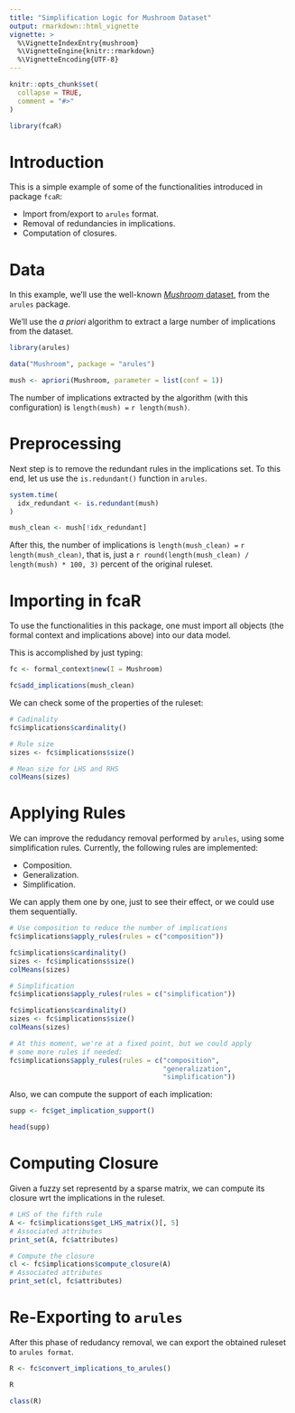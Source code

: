 ```yaml
---
title: "Simplification Logic for Mushroom Dataset"
output: rmarkdown::html_vignette
vignette: >
  %\VignetteIndexEntry{mushroom}
  %\VignetteEngine{knitr::rmarkdown}
  %\VignetteEncoding{UTF-8}
---
```


```r
knitr::opts_chunk$set(
  collapse = TRUE,
  comment = "#>"
)
```

```r
library(fcaR)
```

# Introduction

This is a simple example of some of the functionalities introduced in package `fcaR`:

- Import from/export to `arules` format.
- Removal of redundancies in implications.
- Computation of closures.

# Data

In this example, we'll use the well-known [_Mushroom_ dataset](http://archive.ics.uci.edu/ml/datasets/Mushroom), from the `arules` package. 

We'll use the _a priori_ algorithm to extract a large number of implications from the dataset.

```r
library(arules)

data("Mushroom", package = "arules")

mush <- apriori(Mushroom, parameter = list(conf = 1))
```

The number of implications extracted by the algorithm (with this configuration) is `length(mush) = ` `r length(mush)`.

# Preprocessing

Next step is to remove the redundant rules in the implications set. To this end, let us use the `is.redundant()` function in `arules`.

```r
system.time(
  idx_redundant <- is.redundant(mush)
)

mush_clean <- mush[!idx_redundant]
```
After this, the number of implications is `length(mush_clean) = ` `r length(mush_clean)`, that is, just a `r round(length(mush_clean) / length(mush) * 100, 3)` percent of the original ruleset.

# Importing in fcaR

To use the functionalities in this package, one must import all objects (the formal context and implications above) into our data model.

This is accomplished by just typing:
```r
fc <- formal_context$new(I = Mushroom)

fc$add_implications(mush_clean)
```

We can check some of the properties of the ruleset:

```r
# Cadinality
fc$implications$cardinality()

# Rule size
sizes <- fc$implications$size()

# Mean size for LHS and RHS
colMeans(sizes)
```

# Applying Rules

We can improve the redudancy removal performed by `arules`, using some simplification rules. Currently, the following rules are implemented:

- Composition.
- Generalization.
- Simplification.

We can apply them one by one, just to see their effect, or we could use them sequentially.

```r
# Use composition to reduce the number of implications
fc$implications$apply_rules(rules = c("composition"))

fc$implications$cardinality()
sizes <- fc$implications$size()
colMeans(sizes)

# Simplification
fc$implications$apply_rules(rules = c("simplification"))

fc$implications$cardinality()
sizes <- fc$implications$size()
colMeans(sizes)

# At this moment, we're at a fixed point, but we could apply
# some more rules if needed:
fc$implications$apply_rules(rules = c("composition",
                                      "generalization",
                                      "simplification"))
```

Also, we can compute the support of each implication:
```r
supp <- fc$get_implication_support()

head(supp)
```


# Computing Closure

Given a fuzzy set representd by a sparse matrix, we can compute its closure wrt the implications in the ruleset.

```r
# LHS of the fifth rule
A <- fc$implications$get_LHS_matrix()[, 5]
# Associated attributes
print_set(A, fc$attributes)

# Compute the closure
cl <- fc$implications$compute_closure(A)
# Associated attributes
print_set(cl, fc$attributes)
```


# Re-Exporting to `arules`

After this phase of redudancy removal, we can export the obtained ruleset to `arules format`.

```r
R <- fc$convert_implications_to_arules()

R

class(R)
```

